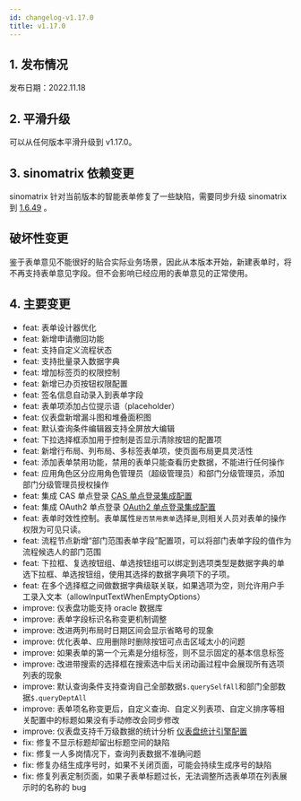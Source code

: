 ```yaml
---
id: changelog-v1.17.0
title: v1.17.0
---
```



## 1. 发布情况

发布日期：2022.11.18

<BundleList version="1.17.0" frontend="1.17.0" backend="1.17.0" font="1.13.0" />

## 2. 平滑升级

可以从任何版本平滑升级到 v1.17.0。

## 3. sinomatrix 依赖变更

sinomatrix 针对当前版本的智能表单修复了一些缺陷，需要同步升级 sinomatrix 到 [1.6.49](http://sinomatrix.gitee.io/sino-matrix-website/docs/changelog/home#v1649--202266) 。

## 破坏性变更

鉴于表单意见不能很好的贴合实际业务场景，因此从本版本开始，新建表单时，将不再支持表单意见字段。但不会影响已经应用的表单意见的正常使用。

## 4. 主要变更

- feat: 表单设计器优化
- feat: 新增申请撤回功能
- feat: 支持自定义流程状态
- feat: 支持批量录入数据字典
- feat: 增加标签页的权限控制
- feat: 新增已办页按钮权限配置
- feat: 签名信息自动录入到表单字段
- feat: 表单项添加占位提示语（placeholder）
- feat: 仪表盘新增漏斗图和堆叠面积图
- feat: 默认查询条件编辑器支持全屏放大编辑
- feat: 下拉选择框添加用于控制是否显示清除按钮的配置项
- feat: 新增行布局、列布局、多标签表单项，使页面布局更具灵活性
- feat: 添加表单禁用功能，禁用的表单只能查看历史数据，不能进行任何操作
- feat: 应用角色区分应用角色管理员（超级管理员）和部门分级管理员，添加部门分级管理员授权操作
- feat: 集成 CAS 单点登录 [CAS 单点登录集成配置](../config-cas-login)
- feat: 集成 OAuth2 单点登录 [OAuth2 单点登录集成配置](../config-oauth2-login)
- feat: 表单时效性控制。表单属性`是否禁用表单`选择`是`,则相关人员对表单的操作权限为可见只读。
- feat: 流程节点新增“部门范围表单字段”配置项，可以将部门表单字段的值作为流程候选人的部门范围
- feat: 下拉框、复选按钮组、单选按钮组可以绑定到选项类型是数据字典的单选下拉框、单选按钮组，使用其选择的数据字典项下的子项。
- feat: 在多个选择框之间做数据字典级联关联，如果选项为空，则允许用户手工录入文本（allowInputTextWhenEmptyOptions）
- improve: 仪表盘功能支持 oracle 数据库
- improve: 表单字段标识名称变更机制调整
- improve: 改进两列布局时日期区间会显示省略号的现象
- improve: 优化表单、应用删除时删除按钮可点击区域太小的问题
- improve: 如果表单的第一个元素是分组标签，则不显示固定的基本信息标签
- improve: 改进带搜索的选择框在搜索选中后关闭动画过程中会展现所有选项列表的现象
- improve: 默认查询条件支持查询自己全部数据`$.querySelfAll`和部门全部数据`$.queryDeptAll`
- improve: 表单项名称变更后，自定义查询、自定义列表项、自定义排序等相关配置中的标题如果没有手动修改会同步修改
- improve: 仪表盘支持千万级数据的统计分析 [仪表盘统计引擎配置](../config-dashboard-engine)
- fix: 修复不显示标题却留出标题空间的缺陷
- fix: 修复一人多岗情况下，查询列表数据不准确问题
- fix: 修复办结生成序号时，如果不关闭页面，可能会持续生成序号的缺陷
- fix: 修复列表定制页面，如果子表单标题过长，无法调整所选表单项在列表展示时的名称的 bug
